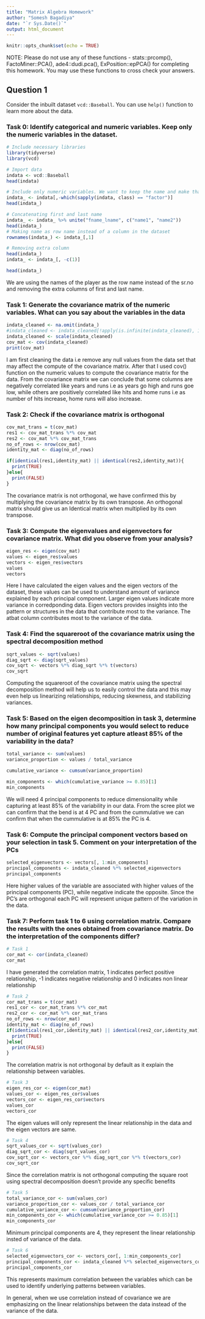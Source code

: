 ```yaml
---
title: "Matrix Algebra Homework"
author: "Somesh Bagadiya"
date: "`r Sys.Date()`"
output: html_document
---
```


```r
knitr::opts_chunk$set(echo = TRUE)
```

NOTE: Please do not use any of these functions - stats::prcomp(), FactoMiner::PCA(), ade4::dudi.pca(), ExPosition::epPCA() for completing this homework. You may use these functions to cross check your answers. 

## Question 1

Consider the inbuilt dataset `vcd::Baseball`. You can use `help()` function to learn more about the data.

### Task 0: Identify categorical and numeric variables. Keep only the numeric variables in the dataset.

```r
# Include necessary libraries
library(tidyverse)
library(vcd)

# Import data
indata <- vcd::Baseball
head(indata)

# Include only numeric variables. We want to keep the name and make that as row names for the dataset
indata_ <- indata[,-which(sapply(indata, class) == "factor")]
head(indata_)

# Concatenating first and last name
indata_ <- indata_ %>% unite("fname_lname", c("name1", "name2")) 
head(indata_)
# Making name as row name instead of a column in the dataset
rownames(indata_) <- indata_[,1]

# Removing extra column
head(indata_)
indata_ <- indata_[, -c(1)]

head(indata_)
```

We are using the names of the player as the row name instead of the sr.no and removing the extra columns of first and last name.

### Task 1: Generate the covariance matrix of the numeric variables. What can you say about the variables in the data

```r
indata_cleaned <- na.omit(indata_)
#indata_cleaned <- indata_cleaned[!apply(is.infinite(indata_cleaned), 1, any),]
indata_cleaned <- scale(indata_cleaned)
cov_mat <- cov(indata_cleaned)
print(cov_mat)
```

I am first cleaning the data i.e remove any null values from the data set that may affect the compute of the covariance matrix. After that I used cov() function on the numeric values to compute the covariance matrix for the data. From the covariance matrix we can conclude that some columns are negatively correlated like years and runs i.e as years go high and runs goe low, while others are positively correlated like hits and home runs i.e as number of hits increase, home runs will also increase.


### Task 2: Check if the covariance matrix is orthogonal

```r

cov_mat_trans = t(cov_mat)
res1 <- cov_mat_trans %*% cov_mat
res2 <- cov_mat %*% cov_mat_trans
no_of_rows <- nrow(cov_mat)
identity_mat <- diag(no_of_rows)

if(identical(res1,identity_mat) || identical(res2,identity_mat)){
  print(TRUE)
}else{
  print(FALSE)
}

```
The covariance matrix is not orthogonal, we have confirmed this by multiplying the covariance matrix by its own transpose. An orthogonal matrix should give us an Identical matrix when multiplied by its own transpose.

### Task 3: Compute the eigenvalues and eigenvectors for covariance matrix. What did you observe from your analysis? 

```r
eigen_res <- eigen(cov_mat)
values <- eigen_res$values
vectors <- eigen_res$vectors
values
vectors
```
Here I have calculated the eigen values and the eigen vectors of the dataset, these values can be used to understand amount of variance explained by each principal component. Larger eigen values indicate more variance in corredponding data. Eigen vectors provides insights into the pattern or structures in the data that contribute most to the variance. The atbat column contributes most to the variance of the data.

### Task 4: Find the squareroot of the covariance matrix using the spectral decomposition method

```r
sqrt_values <- sqrt(values)
diag_sqrt <- diag(sqrt_values)
cov_sqrt <- vectors %*% diag_sqrt %*% t(vectors)
cov_sqrt
```

Computing the squareroot of the covariance matrix using the spectral decomposition method will help us to easily control the data and this may even help us linearizing relationships, reducing skewness, and stabilizing variances.

### Task 5: Based on the eigen decomposition in task 3, determine how many principal components you would select to reduce number of original features yet capture atleast 85% of the variability in the data? 

```r
total_variance <- sum(values)
variance_proportion <- values / total_variance

cumulative_variance <- cumsum(variance_proportion)

min_components <- which(cumulative_variance >= 0.85)[1]
min_components

```
We will need 4 principal components to reduce dimensionality while capturing at least 85% of the variability in our data. From the scree plot we can confirm that the bend is at 4 PC and from the cummulative we can confirm that when the cummulative is at 85% the PC is 4.


### Task 6: Compute the principal component vectors based on your selection in task 5. Comment on your interpretation of the PCs

```r
selected_eigenvectors <- vectors[, 1:min_components]
principal_components <- indata_cleaned %*% selected_eigenvectors
principal_components
```
Here higher values of the variable are associated with higher values of the principal components (PC), while negative indicate the opposite. Since the PC's are orthogonal each PC will represent unique pattern of the variation in the data.

### Task 7: Perform task 1 to 6 using correlation matrix. Compare the results with the ones obtained from covariance matrix. Do the interpretation of the components differ?

```r
# Task 1
cor_mat <- cor(indata_cleaned)
cor_mat
```

I have generated the correlation matrix, 1 indicates perfect positive relationship, -1 indicates negative relationship and 0 indicates non linear relationship

```r
# Task 2
cor_mat_trans = t(cor_mat)
res1_cor <- cor_mat_trans %*% cor_mat
res2_cor <- cor_mat %*% cor_mat_trans
no_of_rows <- nrow(cor_mat)
identity_mat <- diag(no_of_rows)
if(identical(res1_cor,identity_mat) || identical(res2_cor,identity_mat)){
  print(TRUE)
}else{
  print(FALSE)
}

```

The correlation matrix is not orthogonal by default as it explain the relationship between variables.

```r

# Task 3
eigen_res_cor <- eigen(cor_mat)
values_cor <- eigen_res_cor$values
vectors_cor <- eigen_res_cor$vectors
values_cor
vectors_cor
```

The eigen values will only represent the linear relationship in the data and the eigen vectors are same.

```r
# Task 4
sqrt_values_cor <- sqrt(values_cor)
diag_sqrt_cor <- diag(sqrt_values_cor)
cov_sqrt_cor <- vectors_cor %*% diag_sqrt_cor %*% t(vectors_cor)
cov_sqrt_cor

```

Since the correlation matrix is not orthogonal computing the square root using spectral decomposition doesn't provide any specific benefits

```r

# Task 5
total_variance_cor <- sum(values_cor)
variance_proportion_cor <- values_cor / total_variance_cor
cumulative_variance_cor <- cumsum(variance_proportion_cor)
min_components_cor <- which(cumulative_variance_cor >= 0.85)[1]
min_components_cor

```

Minimum principal components are 4, they represent the linear relationship insted of variance of the data.

```r

# Task 6
selected_eigenvectors_cor <- vectors_cor[, 1:min_components_cor]
principal_components_cor <- indata_cleaned %*% selected_eigenvectors_cor
principal_components_cor
```

This represents maximum correlation between the variables which can be used to identify underlying patterns between variables.

In general, when we use correlation instead of covariance we are emphasizing on the linear relationships between the data instead of the variance of the data.
